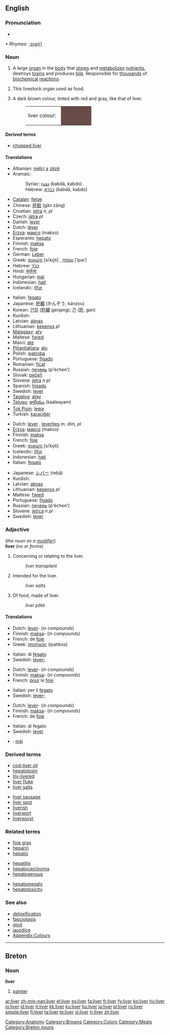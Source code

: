 {{wikipedia}}
==English==

===Pronunciation===
*{{audio|en-us-liver.ogg|Audio (US)}}

*:Rhymes: [[Rhymes:English:-ɪvə(r)|-ɪvə(r)]]

===Noun===
{{en-noun}}

# {{anatomy}} A large [[organ]] in the [[body]] that [[store]]s and [[metabolize]]s [[nutrient]]s, destroys [[toxins]] and produces [[bile]].  Responsible for [[thousand]]s of [[biochemical]] [[reaction]]s.
# This livestock organ used as food.
# {{color}} A dark brown colour, tinted with red and gray, like that of liver.
#:<table><tr><td>liver colour: &nbsp;</td><td bgcolor="#674C47" width="80">&nbsp; </td></tr></table>

====Derived terms====
*[[chopped liver]]

====Translations====
{{trans-top|organ of the body}}
*Albanian: [[mëlçi]] [[a]] [[zëzë]]
*Aramaic:
*:Syriac: [[ܟܒܕܐ]] (kabdā, kabdo) {{f}}
*:Hebrew: [[כבדא]] (kabdā, kabdo) {{f}}
*[[Catalan]]: [[fetge]] {{m}}
*Chinese: [[肝脏]] (gān zāng)
*Croatian: [[jetra]] ''n, pl''
*Czech: [[játra]] {{n}} ''pl''
*Danish: [[lever]]
*Dutch: [[lever#Dutch|lever]] {{m}}
*[[Erzya]]: [[максо]] (makso)
*Esperanto: [[hepato]]
*Finnish: [[maksa]]
*French: [[foie]] {{m}}
*German: [[Leber]] {{f}}
*Greek: [[συκώτι]] [siˈko̞ti] {{n}}, [[ήπαρ]] [ˈipar] {{m}}
*Hebrew: [[כבד]]
*Hindi: [[कलेजा]]
*Hungarian: [[máj]]
*Indonesian: [[hati]]
*Icelandic: [[lifur]] {{f}}
{{trans-mid}}
*Italian: [[fegato]] {{m}}
*Japanese: [[肝臓]] (かんぞう, kanzou)
*Korean: [[간장]] ([[肝臓]] ganjang); [[간]] ([[肝]], gan)
*Kurdish: {{KUchar|[[جه‌رگ]]}}
*Latvian: [[aknas]] {{f}} {{p}}
*Lithuanian: [[kepenys]] ''pl''
*[[Malagasy]]: [[aty]]
*Maltese: [[fwied]] {{m}}
*Maori: [[ate]]
*[[Pitjantjatjara]]: [[alu]]
*Polish: [[wątroba]] {{f}}
*Portuguese: [[fígado]] {{m}}
*Romanian: [[ficat]] {{n}}
*Russian: [[печень]] (p'échen') {{f}}
*Slovak: [[pečeň]]
*Slovene: [[jetra]] ''n pl''
*Spanish: [[hígado]] {{m}}
*Swedish: [[lever]] {{c}}
*[[Tagalog]]: [[atay]]
*[[Telugu]]: [[కాలేయం]] (kaaleayam)
*[[Tok Pisin]]: [[lewa]]
*Turkish: [[karaciğer]]
{{trans-bottom}}

{{trans-top|organ as food}}
*Dutch: [[lever]] {{m}}, [[levertjes]] ''m, dim, pl''
*[[Erzya]]: [[максо]] (makso)
*Finnish: [[maksa]]
*French: [[foie]] {{m}}
*Greek: [[συκώτι]] [siˈko̞ti] {{n}}
*Icelandic: [[lifur]] {{f}}
*Indonesian: [[hati]]
*Italian: [[fegato]] {{m}}
{{trans-mid}}
*Japanese: [[レバー]] (rebā)
*Kurdish: {{KUchar|[[جه‌رگ]]}}
*Latvian: [[aknas]] {{f}} {{p}}
*Lithuanian: [[kepenys]] ''pl''
*Maltese: [[fwied]]
*Portuguese: [[fígado]] {{m}}
*Russian: [[печень]] (p'échen') {{f}}
*Slovene: [[jetrca]] ''n pl''
*Swedish: [[lever]] {{c}}
{{trans-bottom}}

{{trans-top|colour}}
{{trans-mid}}
{{trans-bottom}}

===Adjective===
(''the noun as a [[modifier]]'')<br>
'''liver''' (''no {{compar}} or {{superl}} forms'')

# Concerning or relating to the liver.
#:''liver transplant''
# Intended for the liver.
#:''liver salts''
# Of food, made of liver.
#:''liver pâté''

====Translations====
{{trans-top|concerning the liver}}
*Dutch: [[lever]]- (''in compounds'')
*Finnish: [[maksa]]- (''in compounds'')
*French: de [[foie]]
*Greek: [[ηπατικός]] (ipatikos) {{m}}
{{trans-mid}}
*Italian: di [[fegato]]
*Swedish: [[lever-]]
{{trans-bottom}}

{{trans-top|intended for the liver}}
*Dutch: [[lever]]- (''in compounds'')
*Finnish: [[maksa]]- (''in compounds'')
*French: [[pour]] le [[foie]]
{{trans-mid}}
*Italian: per il [[fegato]]
*Swedish: [[lever-]]
{{trans-bottom}}

{{trans-top|made of liver}}
*Dutch: [[lever]]- (''in compounds'')
*Finnish: [[maksa]]- (''in compounds'')
*French: de [[foie]]
{{trans-mid}}
*Italian: di fegato
*Swedish: [[lever]]
{{trans-bottom}}

{{trans-top|colour}}
{{trans-mid}}
{{trans-bottom}}

{{checktrans-top}}
<!--Remove this section once all of the translations below have been moved into the tables above.-->
*{{ttbc|Hungarian}}: [[máj]]
{{trans-bottom}}

===Derived terms===
{{top2}}
*[[cod-liver oil]]
*[[hepatotoxin]]
*[[lily-livered]]
*[[liver fluke]]
*[[liver salts]]
{{mid2}}
*[[liver sausage]]
*[[liver spot]]
*[[liverish]]
*[[liverwort]]
*[[liverwurst]]
{{bottom2}}

===Related terms===
{{top3}}
*[[foie gras]]
*[[heparin]]
*[[hepatic]]
{{mid3}}
*[[hepatitis]]
*[[hepatocarcinoma]]
*[[hepatogenous]]
{{mid3}}
*[[hepatomegaly]]
*[[hepatotoxicity]]
{{bottom}}

===See also===
*[[detoxification]]
*[[fascioliasis]]
*[[gout]]
*[[jaundice]]
*[[Appendix:Colours]]

[[Category:Anatomy]]
[[Category:Browns]]
[[Category:Colors]]
[[Category:Meats]]

----

==Breton==

===Noun===
'''liver''' {{m}}

# [[painter]]

[[Category:Breton nouns]]

[[ar:liver]]
[[zh-min-nan:liver]]
[[el:liver]]
[[es:liver]]
[[fa:liver]]
[[fr:liver]]
[[fy:liver]]
[[ko:liver]]
[[hy:liver]]
[[io:liver]]
[[id:liver]]
[[it:liver]]
[[kk:liver]]
[[ku:liver]]
[[hu:liver]]
[[ja:liver]]
[[pl:liver]]
[[ru:liver]]
[[simple:liver]]
[[fi:liver]]
[[ta:liver]]
[[te:liver]]
[[vi:liver]]
[[tr:liver]]
[[zh:liver]]